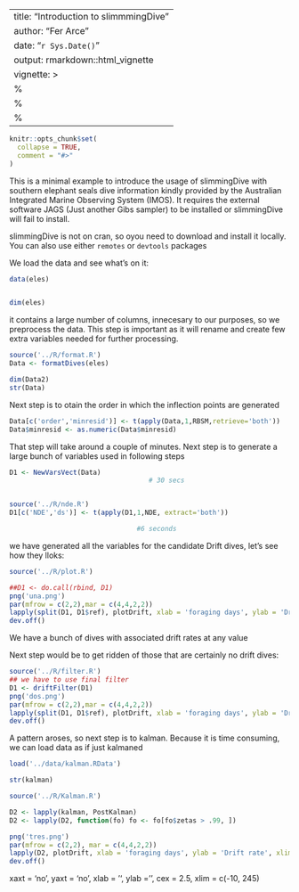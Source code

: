 --
title: "Introduction to slimmmingDive"
author: "Fer Arce"
date: "`r Sys.Date()`"
output: rmarkdown::html_vignette
vignette: >
  %\VignetteIndexEntry{Vignette Title}
  %\VignetteEngine{knitr::rmarkdown}
  %\VignetteEncoding{UTF-8}
---

```r
knitr::opts_chunk$set(
  collapse = TRUE,
  comment = "#>"
)
```


This is a minimal example to introduce the usage of slimmingDive with
southern elephant seals dive information kindly provided by the
Australian Integrated Marine Observing System (IMOS). It requires the external software JAGS (Just another Gibs
sampler) to be installed or slimmingDive will fail to install.

slimmingDive is not on cran, so oyou need to download and install it
locally. You can also use either `remotes` or `devtools` packages



We load the data and see what's on it:
```r
data(eles)


dim(eles)
```
it contains a large number of columns, innecesary to our purposes, so
we preprocess the data. This step is important as it will rename and
create few extra variables needed for further processing.

```R
source('../R/format.R')
Data <- formatDives(eles)

dim(Data2)
str(Data)
```

Next step is to otain the order in which the inflection points are generated
```R

Data[c('order','minresid')] <- t(apply(Data,1,RBSM,retrieve='both'))
Data$minresid <- as.numeric(Data$minresid)
```

That step will take around a couple of minutes. Next step is to
generate a large bunch of variables used in following steps

```r

D1 <- NewVarsVect(Data)
                                   # 30 secs


source('../R/nde.R')
D1[c('NDE','ds')] <- t(apply(D1,1,NDE, extract='both'))

                                #6 seconds

```

we have generated all the variables for the candidate Drift dives,
let's see how they lloks:



```r

source('../R/plot.R')

##D1 <- do.call(rbind, D1)
png('una.png')
par(mfrow = c(2,2),mar = c(4,4,2,2))
lapply(split(D1, D1$ref), plotDrift, xlab = 'foraging days', ylab = 'Drift rate', xlim = c(-10, 245))
dev.off()
```
We have a bunch of dives with associated drift rates at any value

Next step would be to get ridden of those that are certainly no drift
dives:


```r
source('../R/filter.R')
## we have to use final filter
D1 <- driftFilter(D1)
png('dos.png')
par(mfrow = c(2,2),mar = c(4,4,2,2))
lapply(split(D1, D1$ref), plotDrift, xlab = 'foraging days', ylab = 'Drift rate', xlim = c(-10, 245))
dev.off()


```

A pattern aroses, so next step is to kalman. Because it is time
consuming, we can load data as if just kalmaned

```r
load('../data/kalman.RData')

str(kalman)

source('../R/Kalman.R')

D2 <- lapply(kalman, PostKalman)
D2 <- lapply(D2, function(fo) fo <- fo[fo$zetas > .99, ])

png('tres.png')
par(mfrow = c(2,2), mar = c(4,4,2,2))
lapply(D2, plotDrift, xlab = 'foraging days', ylab = 'Drift rate', xlim = c(-10, 245))
dev.off()
```
xaxt = 'no',
         yaxt = 'no', xlab = '', ylab = '', cex = 2.5, xlim = c(-10, 245)
